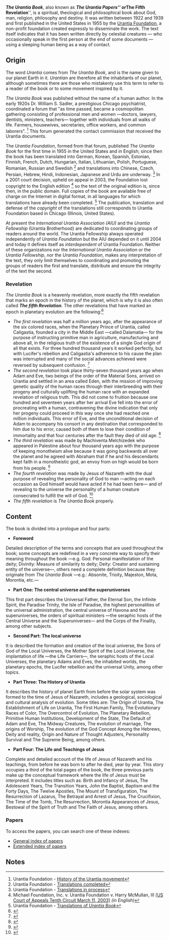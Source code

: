 '''''The Urantia Book''''', also known as '''''The Urantia Papers''''' or '''''The Fifth Revelation''''', is a spiritual, theological and philosophical book about God, man, religion, philosophy and destiny. It was written between 1922 and 1939 and first published in the United States in 1955 by the [https://www.urantia.org Urantia Foundation], a non-profit foundation created expressly to disseminate the work. The text itself indicates that it has been written directly by celestial creatures — who occasionally speak in the first person at the end of some documents — using a sleeping human being as a way of contact.

== Origin ==
The word ''Urantia'' comes from ''The Urantia Book'', and is the name given to our planet Earth in it. ''Urantian'' are therefore all the inhabitants of our planet, although sometimes there are those who mistakenly use this term to refer to a reader of the book or to some movement inspired by it.

''The Urantia Book'' was published without the name of a human author. In the early 1920s Dr. William S. Sadler, a prestigious Chicago psychiatrist, coordinated a forum that "as time passed, became a cosmopolitan gathering consisting of professional men and women —doctors, lawyers, dentists, ministers, teachers— together with individuals from all walks of life. Farmers, housewives, secretaries, office workers, and common laborers". <ref> Urantia Foundation - [https://www.urantia.org/urantia-foundation/history#contact History of the Urantia movement] </ref> This forum generated the contact commission that received the Urantia documents.

The ''Urantia Foundation'', formed from that forum, published ''The Urantia Book'' for the first time in 1955 in the United States and in English; since then the book has been translated into German, Korean, Spanish, Estonian, Finnish, French, Dutch, Hungarian, Italian, Lithuanian, Polish, Portuguese, Romanian, Russian and Swedish <ref> Urantia Foundation - [http://www.urantia.org/es/news/2012-08/cronologia-de-el-libro-de-urantia-y-sus-traducciones Translations completed] </ref> and translations into Chinese, Czech, Persian, Hebrew, Hindi, Indonesian, Japanese and Urdu are underway. <ref> Urantia Foundation - [http://www.urantia.org/es/news/2012-06/la-traduccion-al-hebreo-de-el-libro-de-urantia Translations in process] </ref> In a 2001 court decision, upheld on appeal in 2003, the Foundation lost copyright to the English edition <ref>Michael Foundation, Inc. v. Urantia Foundation v. Harry McMullan, III [http://ca10.washburnlaw.edu/cases/2003/03/01-6347.htm (US Court of Appeals Tenth Circuit March 11, 2003)] ''(in English)'' </ref> so the text of the original edition is, since then, in the public domain. Full copies of the book are available free of charge on the Internet in digital format, in all languages ​​for which translations have already been completed. <ref> Urantia Foundation - [http://www.urantia.org/es/news/2012-08/cronologia-de-el-libro-de-urantia-y-sus-traducciones Translations of ''Urantia Book''] </ref> The publication, translation and defense of the ''copyright'' of the translations still corresponds to Urantia Foundation based in Chicago (Illinois, United States).

At present the ''International Urantia Association (AIU)'' and the ''Urantia Fellowship'' (Urantia Brotherhood) are dedicated to coordinating groups of readers around the world. The Urantia Fellowship always operated independently of ''Urantia Foundation'' but the AIU depended on it until 2004 and today it defines itself as ''interdependent'' of Urantia Foundation. Neither of these organizations nor the ''International Urantia Association'' or the ''Urantia Fellowship'', nor the ''Urantia Foundation'', makes any interpretation of the text, they only limit themselves to coordinating and promoting the groups of readers the first and translate, distribute and ensure the integrity of the text the second.

=== Revelation ===
''The Urantia Book'' is a heavenly revelation, more exactly the fifth revelation that marks an epoch in the history of the planet, which is why it is also often called '''''The fifth Revelation'''''. The other revelations that have marked an epoch in planetary evolution are the following:<ref>{{lib|LU|92|4|1}}</ref>

* ''The first revelation'' was half a million years ago, after the appearance of the six colored races, when the Planetary Prince of Urantia, called Caligastia, founded a city in the Middle East —called Dalamatia— for the purpose of instructing primitive man in agriculture, manufacturing and above all, in the religious truth of the existence of a single God origin of all that exists. For three hundred thousand years it worked perfectly, but with Lucifer's rebellion and Caligastia's adherence to his cause the plan was interrupted and many of the social advances achieved were reversed by subsequent confusion. <ref>{{lib|LU|66}}</ref>
* ''The second revelation'' took place thirty-seven thousand years ago when Adam and Eve, two beings of the order of the Material Sons, arrived on Urantia and settled in an area called Eden, with the mission of improving genetic quality of the human races through their interbreeding with their progeny and culturally uplifting the human race with an expanded revelation of religious truth. This did not come to fruition because one hundred and seventeen years after her arrival Eve fell into the error of procreating with a human, contravening the divine indication that only her progeny could proceed in this way once she had reached one million individuals. This error of Eve, and the unconditional decision of Adam to accompany his consort in any destination that corresponded to him due to his error, caused both of them to lose their condition of immortality and that four centuries after the fault they died of old age. <ref>{{lib|LU|74}}</ref>
* ''The third revelation'' was made by Machiventa Melchizedek who appeared in Palestine about four thousand years ago with the purpose of keeping monotheism alive because it was going backwards all over the planet and he agreed with Abraham that if he and his descendants kept faith in a monotheistic god, an envoy from on high would be born from his people. <ref>{{lib|LU|93}}</ref>
* ''The fourth revelation'' was made by Jesus of Nazareth with the dual purpose of revealing the personality of God to man —acting on each occasion as God himself would have acted if he had been here— and of revealing to the universe the personality of a human creature consecrated to fulfill the will of God. <ref>{{lib|LU|120}}</ref>
* ''The fifth revelation'' is ''The Urantia Book'' properly.

== Content ==

The book is divided into a prologue and four parts:

* '''Foreword'''
Detailed description of the terms and concepts that are used throughout the book; some concepts are redefined in a very concrete way to specify their meaning throughout the book —e.g. God: Personal manifestation of the deity; Divinity: Measure of similarity to deity; Deity: Creator and sustaining entity of the universe—, others need a complete definition because they originate from ''The Urantia Book'' —e.g.: Absonite, Trioity, Majeston, Mota, Morontia, etc.—

* '''Part One: The central universe and the superuniverses'''
This first part describes the Universal Father, the Eternal Son, the Infinite Spirit, the Paradise Trinity, the Isle of Paradise, the highest personalities of the universal administration, the central universe of Havona and the superuniverses, the orders of spiritual ministers —the seraphic hosts of the Central Universe and the Superuniverses— and the Corps of the Finality, among other subjects.

* '''Second Part: The local universe'''
It is described the formation and creation of the local universe, the Sons of God of the Local Universes, the Mother Spirit of the Local Universe, the implantation of life —the Life Carriers—, the seraphic hosts of the Local Universes, the planetary Adams and Eves, the inhabited worlds, the planetary epochs, the Lucifer rebellion and the universal Unity, among other topics.

* '''Part Three: The History of Urantia'''
It describes the history of planet Earth from before the solar system was formed to the time of Jesus of Nazareth, includes a geological, sociological and cultural analysis of evolution. Some titles are: The Origin of Urantia, The Establishment of Life on Urantia, The First Human Family, The Evolutionary Races of Color, The Overcontrol of Evolution, The Planetary Rebellion, Primitive Human Institutions, Development of the State, The Default of Adam and Eve, The Midway Creatures, The evolution of marriage, The origins of Worship, The evolution of the God Concept Among the Hebrews, Deity and reality, Origin and Nature of Thought Adjusters, Personality Survival and The Supreme Being, among others.

* '''Part Four: The Life and Teachings of Jesus'''
Complete and detailed account of the life of Jesus of Nazareth and his teachings, from before he was born to after he died, year by year. This story occupies a third of the total pages of the book, the three previous parts make up the conceptual framework where the life of Jesus must be interpreted. It includes titles such as: Birth and Infancy of Jesus, The Adolescent Years, The Transition Years, John the Baptist, Baptism and the Forty Days, The Twelve Apostles, The Mount of Transfiguration, The Resurrection of Lazarus, The Betrayal and Arrest of Jesus, The Crucifixion, The Time of the Tomb, The Resurrection, Morontia Appearances of Jesus, Bestowal of the Spirit of Truth and The Faith of Jesus, among others.

=== Papers ===

To access the papers, you can search one of these indexes:
* [[Index:The_Urantia_Book | General index of papers]]
* [[Index:The_Urantia_Book_extended | Extended index of papers]]

== Notes ==
<references />